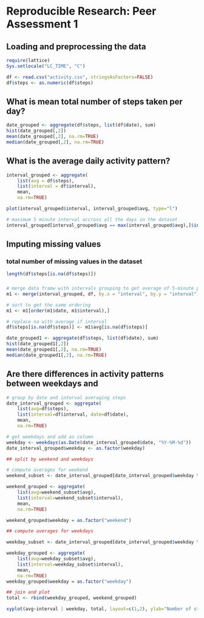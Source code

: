 # Reproducible Research: Peer Assessment 1


## Loading and preprocessing the data
```r
require(lattice)
Sys.setlocale("LC_TIME", "C")

df <- read.csv("activity.csv", stringsAsFactors=FALSE)
df$steps <- as.numeric(df$steps)
```


## What is mean total number of steps taken per day?
```r
date_grouped <- aggregate(df$steps, list(df$date), sum)
hist(date_grouped[,2])
mean(date_grouped[,2], na.rm=TRUE)
median(date_grouped[,2], na.rm=TRUE)
```


## What is the average daily activity pattern?
```r
interval_grouped <- aggregate(
    list(avg = df$steps),
    list(interval = df$interval),
    mean,
    na.rm=TRUE)

plot(interval_grouped$interval, interval_grouped$avg, type="l")

# maximum 5 minute interval accross all the days in the dataset
interval_grouped[interval_grouped$avg == max(interval_grouped$avg),]$interval
```


## Imputing missing values
### total number of missing values in the dataset
```r
length(df$steps[is.na(df$steps)])
```

### 
```r
# merge data framw with intervals grouping to get average of 5-minute period
m1 <- merge(interval_grouped, df, by.x = "interval", by.y = "interval")

# sort to get the same ordering
m1 <- m1[order(m1$date, m1$interval),]

# replace na with average if interval
df$steps[is.na(df$steps)] <- m1$avg[is.na(df$steps)]

date_grouped1 <- aggregate(df$steps, list(df$date), sum)
hist(date_grouped1[,2])
mean(date_grouped1[,2], na.rm=TRUE)
median(date_grouped1[,2], na.rm=TRUE)
```

## Are there differences in activity patterns between weekdays and
```r

# group by date and interval averaging steps
date_interval_grouped <- aggregate(
    list(avg=df$steps),
    list(interval=df$interval, date=df$date),
    mean,
    na.rm=TRUE)

# get weekdays and add as column
weekday <- weekdays(as.Date(date_interval_grouped$date, "%Y-%M-%d"))
date_interval_grouped$weekday <- as.factor(weekday)

## split by weekend and weekdays

# compute averages for weekend
weekend_subset <- date_interval_grouped[date_interval_grouped$weekday %in% c("Saturday", "Sunday"),]

weekend_grouped <- aggregate(
    list(avg=weekend_subset$avg),
    list(interval=weekend_subset$interval),
    mean,
    na.rm=TRUE)

weekend_grouped$weekday = as.factor("weekend")

## compute averages for weekdays

weekday_subset <- date_interval_grouped[date_interval_grouped$weekday %in% c("Monday", "Tuesday", "Wednesday", "Thursday",  "Friday"),]

weekday_grouped <- aggregate(
    list(avg=weekday_subset$avg),
    list(interval=weekday_subset$interval),
    mean,
    na.rm=TRUE)
weekday_grouped$weekday = as.factor("weekday")

## join and plot
total <- rbind(weekday_grouped, weekend_grouped)

xyplot(avg~interval | weekday, total, layout=c(1,2), ylab="Number of steps", xlab="Interval", type="l")

```
